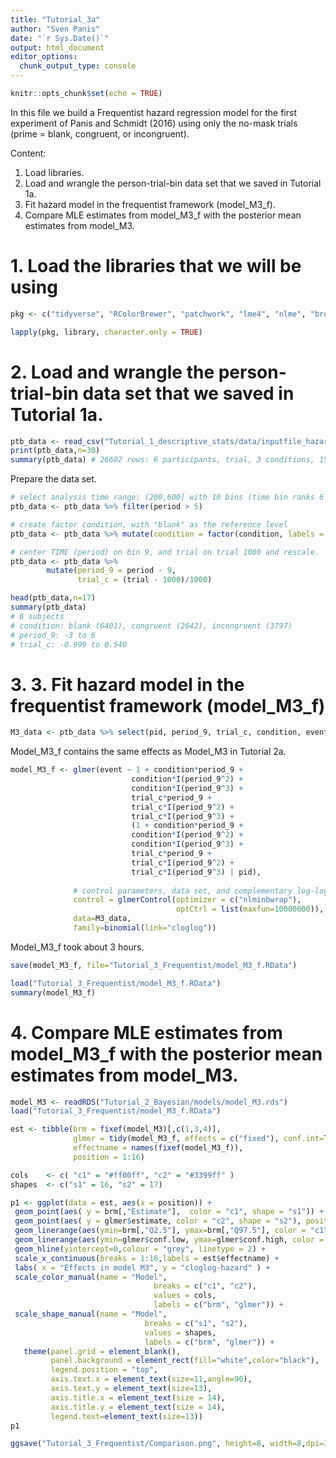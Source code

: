 ```yaml
---
title: "Tutorial_3a"
author: "Sven Panis"
date: "`r Sys.Date()`"
output: html_document
editor_options: 
  chunk_output_type: console
---
```


```r
knitr::opts_chunk$set(echo = TRUE)
```

In this file we build a Frequentist hazard regression model for the first experiment of Panis and Schmidt (2016) using only the no-mask trials (prime = blank, congruent, or incongruent).

Content:

1. Load libraries.
2. Load and wrangle the person-trial-bin data set that we saved in Tutorial 1a.
3. Fit hazard model in the frequentist framework (model_M3_f).
4. Compare MLE estimates from model_M3_f with the posterior mean estimates from model_M3.

# 1. Load the libraries that we will be using

```r
pkg <- c("tidyverse", "RColorBrewer", "patchwork", "lme4", "nlme", "broom.mixed")

lapply(pkg, library, character.only = TRUE)
```

# 2. Load and wrangle the person-trial-bin data set that we saved in Tutorial 1a.

```r
ptb_data <- read_csv("Tutorial_1_descriptive_stats/data/inputfile_hazard_modeling.csv")
print(ptb_data,n=30)
summary(ptb_data) # 26602 rows: 6 participants, trial, 3 conditions, 15 periods, and event indicator (0/1)
```

Prepare the data set.

```r
# select analysis time range: (200,600] with 10 bins (time bin ranks 6 to 15)
ptb_data <- ptb_data %>% filter(period > 5)

# create factor condition, with "blank" as the reference level
ptb_data <- ptb_data %>% mutate(condition = factor(condition, labels = c("blank", "congruent","incongruent")))

# center TIME (period) on bin 9, and trial on trial 1000 and rescale.
ptb_data <- ptb_data %>% 
        mutate(period_9 = period - 9,
               trial_c = (trial - 1000)/1000)

head(ptb_data,n=17)
summary(ptb_data)
# 6 subjects
# condition: blank (6401), congruent (2642), incongruent (3797)
# period_9: -3 to 6
# trial_c: -0.999 to 0.540
```

# 3. 3. Fit hazard model in the frequentist framework (model_M3_f)

```r
M3_data <- ptb_data %>% select(pid, period_9, trial_c, condition, event)
```

Model_M3_f contains the same effects as Model_M3 in Tutorial 2a.

```r
model_M3_f <- glmer(event ~ 1 + condition*period_9 + 
                           condition*I(period_9^2) + 
                           condition*I(period_9^3) +
                           trial_c*period_9 + 
                           trial_c*I(period_9^2) + 
                           trial_c*I(period_9^3) +
                           (1 + condition*period_9 +
                           condition*I(period_9^2) +
                           condition*I(period_9^3) +
                           trial_c*period_9 + 
                           trial_c*I(period_9^2) + 
                           trial_c*I(period_9^3) | pid),
              
              # control parameters, data set, and complementary log-log link function
              control = glmerControl(optimizer = c("nlminbwrap"),
                                     optCtrl = list(maxfun=10000000)), 
              data=M3_data, 
              family=binomial(link="cloglog"))
```

Model_M3_f took about 3 hours.

```r
save(model_M3_f, file="Tutorial_3_Frequentist/model_M3_f.RData")
```

```r
load("Tutorial_3_Frequentist/model_M3_f.RData")
summary(model_M3_f)
```

# 4. Compare MLE estimates from model_M3_f with the posterior mean estimates from model_M3.

```r
model_M3 <- readRDS("Tutorial_2_Bayesian/models/model_M3.rds")
load("Tutorial_3_Frequentist/model_M3_f.RData")
```

```r
est <- tibble(brm = fixef(model_M3)[,c(1,3,4)],
              glmer = tidy(model_M3_f, effects = c("fixed"), conf.int=T, conf.level = 0.95)[,c(2,3,7,8)], 
              effectname = names(fixef(model_M3_f)),
              position = 1:16) 
```

```r
cols    <- c( "c1" = "#ff00ff", "c2" = "#3399ff" )
shapes  <- c("s1" = 16, "s2" = 17)

p1 <- ggplot(data = est, aes(x = position)) +
 geom_point(aes( y = brm[,"Estimate"],  color = "c1", shape = "s1")) +
 geom_point(aes( y = glmer$estimate, color = "c2", shape = "s2"), position = position_nudge(x = .1))  +
 geom_linerange(aes(ymin=brm[,"Q2.5"], ymax=brm[,"Q97.5"], color = "c1"), show.legend = T) +
 geom_linerange(aes(ymin=glmer$conf.low, ymax=glmer$conf.high, color = "c2"), show.legend = T, position = position_nudge(x = .1)) +
 geom_hline(yintercept=0,colour = "grey", linetype = 2) +
 scale_x_continuous(breaks = 1:16,labels = est$effectname) +
 labs( x = "Effects in model M3", y = "cloglog-hazard" ) +
 scale_color_manual(name = "Model", 
                                breaks = c("c1", "c2"), 
                                values = cols,
                                labels = c("brm", "glmer")) +
 scale_shape_manual(name = "Model", 
                              breaks = c("s1", "s2"),
                              values = shapes,
                              labels = c("brm", "glmer")) +
   theme(panel.grid = element_blank(),
         panel.background = element_rect(fill="white",color="black"),
         legend.position = "top",
         axis.text.x = element_text(size=11,angle=90),
         axis.text.y = element_text(size=13),
         axis.title.x = element_text(size = 14),
         axis.title.y = element_text(size = 14),
         legend.text=element_text(size=13)) 
p1
```

```r
ggsave("Tutorial_3_Frequentist/Comparison.png", height=8, width=8,dpi=300)
```
